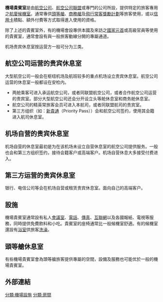 {{expand|time=2014-07-28T07:59:42+00:00}}
{{unreferenced|time=2014-07-28T07:59:42+00:00}}
'''機場貴賓室'''是由[[航空公司|航空公司]]、[[航空公司聯盟|航空公司聯盟]]或專門的公司所設，提供特定的旅客專用之[[航廈|航廈]][[候機室|候機室]]。通常專供[[頭等艙|頭等艙]]、[[商務艙|商務艙]]及[[飛行常客獎勵計劃|飛行常客獎勵計劃]]等旅客使用，或以[[信用卡|信用卡]]積點、額外付費等方式取得進入使用的資格。

除了上述的貴賓室外，有的機場會設專供本國及來訪之[[國家元首|國家元首]]或高級官員等使用的貴賓室，通常會設有與一般旅客動線分開的專屬通道。

机场贵宾休息室按运营方一般可分为三类。

== 航空公司运营的贵宾休息室 ==
大型航空公司一般会在枢纽机场及航班较多的重点机场设立贵宾休息室。航空公司运营的休息室一般都设在安检内。
* 两舱乘客可进入承运航空公司，或者同联盟航空公司，或者合作航空公司运营的贵宾室。部分大型航空公司还会分开设立头等舱休息室和商务舱休息室。
* 航空公司的精英常旅客会员可进入本航司，或者同联盟航司的贵宾室。
* 第三方组织（如：[[新貴通|新貴通]]（Priority Pass））会和航空公司签约，使用其会籍进入航司休息室。

== 机场自营的贵宾休息室 ==
机场自营的休息室最初是为在该机场未设立自营休息室的航空公司提供服务。一般也会和第三方组织签约，接待会籍客户或高端客户。机场自营休息大多接受付费进入。

== 第三方运营的贵宾休息室 ==
银行、电信公司等会在机场自营或租赁贵宾休息室。面向自己的高端客户。

== 設施 ==
機場貴賓室通常設有私人[[會議室|會議室]]、[[電話|電話]]、[[傳真|傳真]]、[[互聯網|互聯網]]以及各國報紙、電視等服務，同時提供免費飲料和小吃。貴賓室的座椅通常比一般候機室舒適。有的候機室還設有[[浴室|浴室]]供旅客[[洗澡|洗澡]]。

== 頭等艙休息室 ==
有些機場貴賓室會為頭等艙旅客提供專屬的空間，設備及服務也可能优於一般的機場貴賓室。

== 外部連結 ==
{{commons category|Airport lounges}}

{{商業空中旅行}}

[[分類:機場設施|分類:機場設施]]
[[分類:房間|分類:房間]]